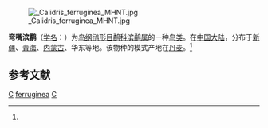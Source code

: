 {{Speciesbox 
| taxon =  Calidris ferruginea
| status = LC |  status_system = iucn3.1
| status_ref = <ref  name=iucn>{{IUCN2010|version=2010.3| assessors = [[BirdLife_International|BirdLife International]] | year = 2009 | id = 144038 | title = Calidris ferruginea  |downloaded = 2010-9-30}}</ref>
| image = Calidris ferruginea, winter adult, Pak Thale.jpg
| image_caption = 成鳥, 冬季
| image2    = Calidris_ferruginea_(Marek_Szczepanek).jpg
| image2_caption = 幼鸟
| authority = (Pontoppidan 1763)<ref name='id1884'>{{cite web| url =http://www.bioinfo.cn/db05/BjdwSpecies.php?action=view&id=1884| title =弯嘴滨鹬| work =《中国动物物种编目数据库》| publisher =中国科学院微生物研究所| author =中国科学院动物研究所| accessdate =2009-04-04| deadurl =yes| archiveurl =https://web.archive.org/web/20160305041036/http://www.bioinfo.cn/db05/BjdwSpecies.php?action=view&id=1884| archivedate =2016-03-05}}</ref>
| synonyms =
''Erolia ferruginea'' {{Taxobox_authority | author = [[Louis_Jean_Pierre_Vieillot|Vieillot]] | date = 1816}}
| range_map = Calidris ferruginea map.svg
}}
[[File:_Calidris_ferruginea_MHNT.jpg|thumb]]

'''弯嘴滨鹬'''（[[学名|学名]]：{{lang|la|''Calidris ferruginea''}}）为[[鸟纲|鸟纲]][[鸻形目|鸻形目]][[鹬科|鹬科]][[滨鹬属|滨鹬属]]的一种[[鸟类|鸟类]]。在[[中国大陆|中国大陆]]，分布于[[新疆|新疆]]、[[青海|青海]]、[[内蒙古|内蒙古]]、华东等地。该物种的模式产地在[[丹麦|丹麦]]。<ref name='id1884'/>

== 参考文献 ==
{{reflist}}
{{commons|Calidris ferruginea}}

{{Wikispecies|Calidris ferruginea}}
{{Taxonbar|from=Q62345}}

[[Category:IUCN红色名录无危物种|C]]
[[Category:滨鹬属|ferruginea]]
[[Category:1763年描述的鸟类|C]]